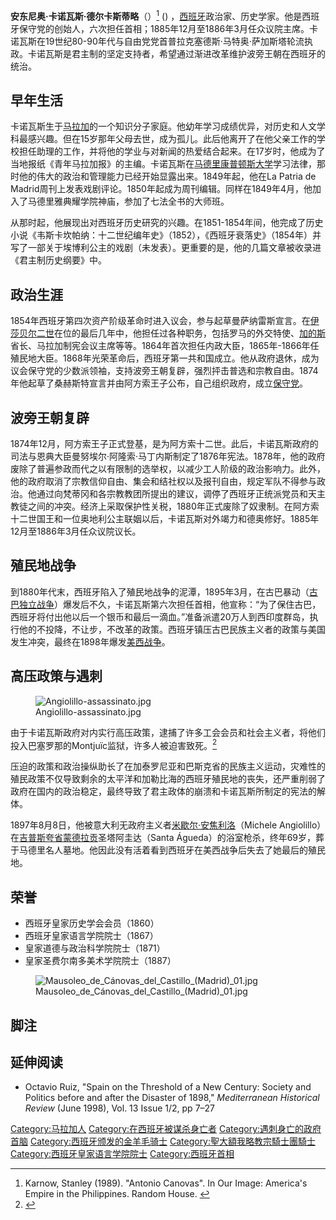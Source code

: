 {{Infobox President
|name = 安东尼奥·卡诺瓦斯·德尔卡斯蒂略
|original_name = Antonio Cánovas del Castillo
|honorific-suffix =[[金羊毛骑士团|KOGF]]
|caption =肖像画（作者：[[里卡多·马德拉索|里卡多·马德拉索]]）
|image  = Cánovas Madrazo.jpg
|office  = [[西班牙首相|西班牙首相]]
|term_start1 = 1874年12月31日
|term_end1 = 1875年9月12日
|monarch1  = [[阿方索十二世|阿方索十二世]]<br>[[阿方索十三世|阿方索十三世]]（[[玛丽亚·克里斯蒂娜_(奥地利)|玛丽亚·克里斯蒂娜]]太后摄政）
|predecessor1 = [[普拉克塞德斯·马特奥·萨加斯塔|普拉克塞德斯·马特奥·萨加斯塔]]
|successor1  = [[华金·霍维利亚尔·索莱尔|华金·霍维利亚尔·索莱尔]]
|term_start2 = 1875年12月2日
|term_end2 = 1879年3月7日
|predecessor2 = 华金·霍维利亚尔·索莱尔
|successor2 = [[阿尔塞尼奥·马丁内斯·坎波斯|阿尔塞尼奥·马丁内斯·坎波斯]]
|term_start3 = 1879年12月9日
|term_end3 = 1881年2月10日
|predecessor3 = 阿尔塞尼奥·马丁内斯·坎波斯
|successor3 = 普拉克塞德斯·马特奥·萨加斯塔
|term_start4 = 1884年1月18日
|term_end4 = 1885年11月27日
|predecessor4 = [[何塞·波萨达·埃雷拉|何塞·波萨达·埃雷拉]]
|successor4 = 普拉克塞德斯·马特奥·萨加斯塔
|term_start5 = 1890年7月5日
|term_end5 = 1892年12月11日
|monarch5 = [[阿方索十三世|阿方索十三世]]，[[玛丽亚·克里斯蒂娜|玛丽亚·克里斯蒂娜]]太后摄政
|predecessor5 = 普拉克塞德斯·马特奥·萨加斯塔
|successor5 = 普拉克塞德斯·马特奥·萨加斯塔
|term_start6 = 1895年3月23日
|term_end6 = 1897年8月8日
|monarch6 = 阿方索十三世
|predecessor6 = 普拉克塞德斯·马特奥·萨加斯塔
|successor6 = [[马塞洛·阿斯卡拉加·帕尔梅罗|马塞洛·阿斯卡拉加·帕尔梅罗]]
| birth_date = {{birth date|1828|2|8}}
| birth_place = {{flagicon|Spain|1785}}西班牙[[马拉加|马拉加]]
| death_date = {{death date and age|1897|8|8|1828|2|8}}
| death_place= {{flagicon|Spain|1785}}西班牙[[蒙德拉贡|蒙德拉贡]]
| nationality= {{flagicon|Spain|1785}}西班牙
| religion = [[罗马天主教|罗马天主教]]
| party= 保守党
}}
{{Spanish name 2 |Cánovas|del Castillo}}

'''安东尼奥·卡诺瓦斯·德尔卡斯蒂略'''（{{lang-es|Antonio Cánovas del Castillo}}）<ref name=Karnow>Karnow, Stanley (1989). "Antonio Canovas". In Our Image: America's Empire in the Philippines. Random House. {{ISBN|978-0394549750}}</ref> ({{bd|1828年|2月8日|1897年|8月8日}}) ，[[西班牙|西班牙]]政治家、历史学家。他是西班牙保守党的创始人，六次担任首相；1885年12月至1886年3月任众议院主席。卡诺瓦斯在19世纪80-90年代与自由党党首普拉克塞德斯·马特奥·萨加斯塔轮流执政。卡诺瓦斯是君主制的坚定支持者，希望通过渐进改革维护波旁王朝在西班牙的统治。

== 早年生活 ==
卡诺瓦斯生于[[马拉加|马拉加]]的一个知识分子家庭。他幼年学习成绩优异，对历史和人文学科最感兴趣。但在15岁那年父母去世，成为孤儿。此后他离开了在他父亲工作的学校担任助理的工作，并将他的学业与对新闻的热爱结合起来。在17岁时，他成为了当地报纸《青年马拉加报》的主编。卡诺瓦斯在[[马德里康普顿斯大学|马德里康普顿斯大学]]学习法律，那时他的伟大的政治和管理能力已经开始显露出来。1849年起，他在La Patria de Madrid周刊上发表戏剧评论。1850年起成为周刊编辑。同样在1849年4月，他加入了马德里雅典耀学院神庙，参加了七法全书的大师班。

从那时起，他展现出对西班牙历史研究的兴趣。在1851-1854年间，他完成了历史小说《韦斯卡坎帕纳：十二世纪编年史》（1852），《西班牙衰落史》（1854年）并写了一部关于埃博利公主的戏剧（未发表）。更重要的是，他的几篇文章被收录进《君主制历史纲要》中。

== 政治生涯 ==
1854年西班牙第四次资产阶级革命时进入议会，参与起草曼萨纳雷斯宣言。在[[伊莎贝拉二世_(西班牙)|伊莎贝尔二世]]在位的最后几年中，他担任过各种职务，包括罗马的外交特使、[[加的斯|加的斯]]省长、马拉加制宪会议主席等等。1864年首次担任内政大臣，1865年-1866年任殖民地大臣。1868年光荣革命后，西班牙第一共和国成立。他从政府退休，成为议会保守党的少数派领袖，支持波旁王朝复辟，强烈抨击普选和宗教自由。1874年他起草了桑赫斯特宣言并由阿方索王子公布，自己组织政府，成立[[自由保守党_(西班牙)|保守党]]。

== 波旁王朝复辟 ==
1874年12月，阿方索王子正式登基，是为阿方索十二世。此后，卡诺瓦斯政府的司法与恩典大臣曼努埃尔·阿隆索·马丁内斯制定了1876年宪法。1878年，他的政府废除了普遍参政而代之以有限制的选举权，以减少工人阶级的政治影响力。此外，他的政府取消了宗教信仰自由、集会和结社权以及报刊自由，规定军队不得参与政治。他通过向梵蒂冈和各宗教教团所提出的建议，调停了西班牙正统派党员和天主教徒之间的冲突。经济上采取保护性关税，1880年正式废除了奴隶制。在阿方索十二世国王和一位奥地利公主联姻以后，卡诺瓦斯对外竭力和德奥修好。1885年12月至1886年3月任众议院议长。

== 殖民地战争 ==
到1880年代末，西班牙陷入了殖民地战争的泥潭，1895年3月，在古巴暴动（[[古巴独立战争|古巴独立战争]]）爆发后不久，卡诺瓦斯第六次担任首相，他宣称：“为了保住古巴，西班牙将付出他以后一个银币和最后一滴血。”准备派遣20万人到西印度群岛，执行他的不投降，不让步，不改革的政策。西班牙镇压古巴民族主义者的政策与美国发生冲突，最终在1898年爆发[[美西战争|美西战争]]。

== 高压政策与遇刺 ==
[[File:Angiolillo-assassinato.jpg|thumb]]

由于卡诺瓦斯政府对内实行高压政策，逮捕了许多工会会员和社会主义者，将他们投入巴塞罗那的Montjuïc监狱，许多人被迫害致死。<ref>{{cite book
|last=Goldman
|first=Emma
|title=Anarchism And Other Essays
|chapter=The Psychology Of Political Violence
|url=http://www.gutenberg.org/files/2162/2162-h/2162-h.htm#violence
|publisher=
|year=
|isbn=
|access-date=2014-09-27
|archive-date=2015-03-22
|archive-url=https://web.archive.org/web/20150322085724/http://www.gutenberg.org/files/2162/2162-h/2162-h.htm#violence
|dead-url=no
}}</ref></blockquote>
压迫的政策和政治操纵助长了在加泰罗尼亚和巴斯克省的民族主义运动，灾难性的殖民政策不仅导致剩余的太平洋和加勒比海的西班牙殖民地的丧失，还严重削弱了政府在国内的政治稳定，最终导致了君主政体的崩溃和卡诺瓦斯所制定的宪法的解体。

1897年8月8日，他被意大利无政府主义者[[米歇尔·安焦利洛|米歇尔·安焦利洛]]（Michele Angiolillo）在[[吉普斯夸省|吉普斯夸省]][[蒙德拉贡|蒙德拉贡]]圣塔阿圭达（Santa Águeda）的浴室枪杀，终年69岁，葬于马德里名人墓地。他因此没有活着看到西班牙在美西战争后失去了她最后的殖民地。

== 荣誉 ==
* 西班牙皇家历史学会会员（1860）
* 西班牙皇家语言学院院士（1867）
* 皇家道德与政治科学院院士（1871）
* 皇家圣费尔南多美术学院院士（1887）
[[Image:Mausoleo_de_Cánovas_del_Castillo_(Madrid)_01.jpg|thumb]]

==脚注==
{{reflist}}
==延伸阅读==
* Octavio Ruiz, "Spain on the Threshold of a New Century: Society and Politics before and after the Disaster of 1898," ''Mediterranean Historical Review'' (June 1998), Vol. 13 Issue 1/2, pp 7–27
{{Commons|Antonio Cánovas del Castillo}}
{{西班牙首相}}
{{Authority control}}
{{DEFAULTSORT:Canovas Del Castillo, Antonio}}
[[Category:马拉加人|Category:马拉加人]]
[[Category:在西班牙被谋杀身亡者|Category:在西班牙被谋杀身亡者]]
[[Category:遇刺身亡的政府首脑|Category:遇刺身亡的政府首脑]]
[[Category:西班牙颁发的金羊毛骑士|Category:西班牙颁发的金羊毛骑士]]
[[Category:聖大額我略教宗騎士團騎士|Category:聖大額我略教宗騎士團騎士]]
[[Category:西班牙皇家语言学院院士|Category:西班牙皇家语言学院院士]]
[[Category:西班牙首相|Category:西班牙首相]]